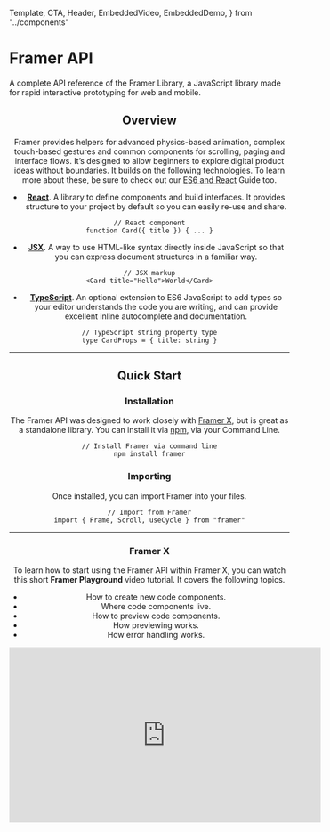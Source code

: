 <!-- 👋 Editing this file? Need help? → https://github.com/framer/api-docs/blob/master/CONTRIBUTING.md -->

  Template,
  CTA,
  Header,
  EmbeddedVideo,
  EmbeddedDemo,
} from "../components"


<div>

# Framer API

<span className="lead">
  A complete API reference of the Framer Library, a
  JavaScript library made for rapid interactive prototyping
  for web and mobile.
</span>

</div>

<Header />

<div className="followed-by-list">

## Overview

Framer provides helpers for advanced physics-based animation, complex touch-based gestures and common components for scrolling, paging and interface flows. It’s designed to allow beginners to explore digital product ideas without boundaries. It builds on the following technologies. To learn more about these, be sure to check out our <a href="http://bit.ly/framer-react" target="_blank">ES6 and React</a> Guide too.

</div>

<div>

- **[React](https://reactjs.org)**. A library to define
  components and build interfaces. It provides structure to
  your project by default so you can easily re-use and
  share.

</div>

```tsx
// React component
function Card({ title }) { ... }
```

<div>

- **[JSX](https://reactjs.org/docs/introducing-jsx.html)**. A way to use HTML-like syntax directly inside JavaScript so that you can express document structures in a familiar way.

</div>

```tsx
// JSX markup
<Card title="Hello">World</Card>
```

<div>

- **[TypeScript](https://www.typescriptlang.org/)**. An optional extension to ES6 JavaScript to add types so your editor understands the code you are writing, and can provide excellent inline autocomplete and documentation.

</div>

```tsx
// TypeScript string property type
type CardProps = { title: string }
```

---

## Quick Start

### Installation

The Framer API was designed to work closely with [Framer X](https://framer.com), but is great as a standalone library. You can install it via [npm](https://www.npmjs.com/), via your Command Line.

```tsx
// Install Framer via command line
npm install framer
```

### Importing

Once installed, you can import Framer into your files.

```tsx
// Import from Framer
import { Frame, Scroll, useCycle } from "framer"
```

---

### Framer X

<div>

To learn how to start using the Framer API within Framer X, you can watch this short **Framer Playground** video tutorial. It covers the following topics.

- How to create new code components.
- Where code components live.
- How to preview code components.
- How previewing works.
- How error handling works.

<CTA
  name="Download Framer X"
  link="https://www.framer.com/"
/>

</div>

<EmbeddedVideo>
  <iframe
    width="560"
    height="315"
    src="https://www.youtube.com/embed/YSLU5KCiZWE"
    frameborder="0"
    allow="accelerometer; autoplay; encrypted-media; gyroscope; picture-in-picture"
    allowfullscreen
  />
</EmbeddedVideo>

---

## Basics

### Animate

<div>

Let’s have a look at a simple animation that scales a `Frame` to half the size. Notice how you can mix `Frame` elements with regular HTML, just like you would do within any React component.

<CTA name="Learn More" link="/api/examples/#animate" />

</div>

```tsx
// Animate scale to 50%
export function MyComponent() {
  return <Frame animate={{ scale: 0.5 }} />
}
```

---

### Cycle

A more extensive example would be to toggle the `scale` value on a tap, which uses the `useCycle` hook to cycle through a set of values.

```tsx
// Cycle scale on tap
export function MyComponent() {
  const [scale, cycle] = useCycle([3, 1])
  return <Frame animate={{ scale: scale }} onTap={cycle} />
}
```

<div>

You can also use `useCycle` to cycle between sets of visual properties.
Here, we’re also rotating the `Frame` on every tap, next to scaling it.

<CTA name="Learn More" link="/api/examples/#cycle" />

</div>

```tsx
// Cycle multiple properties on tap
export function MyComponent() {
  const [twist, cycle] = useCycle([
    { scale: 0.5, rotate: 0 },
    { scale: 1, rotate: 90 },
  ])

  return <Frame animate={twist} onTap={cycle} />
}
```

---

### Dragging

<div>

You can easily make any `Frame` draggble by using the `drag` property.
To constrain dragging to a vertical or horizontal axis, you can include an optional `"x"` or `"y"` value.

<CTA name="Learn More" link="/api/examples/#dragging" />

</div>

```tsx
// Drag Frame in any direction
export function MyComponent() {
  return <Frame drag />
}
```

---

### Scrolling

<div>

For scrolling, you can wrap any content inside a `Scroll` component, which exceeds the size of the component either vertically or horizontally.

<CTA name="Learn More" link="/api/examples/#scrolling" />

</div>

```tsx
// Scroll two Frames
export function MyComponent() {
  return (
    <Scroll>
      <Frame />
      <Frame />
    </Scroll>
  )
}
```
